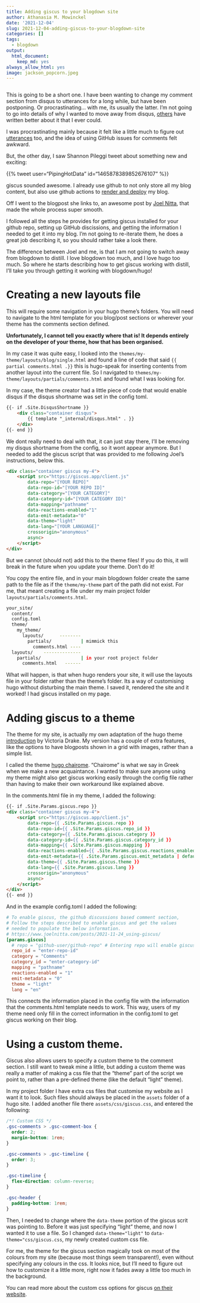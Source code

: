```yaml
---
title: Adding giscus to your blogdown site
author: Athanasia M. Mowinckel
date: '2021-12-04'
slug: 2021-12-04-adding-giscus-to-your-blogdown-site
categories: []
tags:
  - blogdown
output:
  html_document:
    keep_md: yes
always_allow_html: yes
image: jackson_popcorn.jpeg
---
```


```r
```

This is going to be a short one. 
I have been wanting to change my comment section from disqus to utterances for a long while, but have been postponing. Or procrastinating... with me, its usually the latter.
I'm not going to go into details of why I wanted to move away from disqus, [others](https://fatfrogmedia.com/delete-disqus-comments-wordpress/) have written better about it that I ever could.

I was procrastinating mainly because it felt like a little much to figure out [utterances](https://utteranc.es/) too, and the idea of using GitHub issues for comments felt awkward. 

But, the other day, I saw Shannon Pileggi tweet about something new and exciting:

{{% tweet user="PipingHotData" id="1465878389852676107" %}}


giscus sounded awesome. I already use github to not only store all my blog content, but also use github actions to [render and deploy](/blog/2021-03-23-using-github-actions-to-build-your-hugo-website/) my blog.

Off I went to the blogpost she links to, an awesome post by [Joel Nitta](https://www.joelnitta.com/posts/2021-11-24_using-giscus/), that made the whole process super smooth.

I followed all the steps he provides for getting giscus installed for your github repo, setting up GitHub discissions, and getting the information I needed to get it into my blog. I'm not going to re-iterate them, he does a great job describing it, so you should rather take a look there.

The difference between Joel and me, is that I am not going to switch away from blogdown to distill. I love blogdown too much, and I love hugo too much. So where he starts describing how to get giscus working with distill, I'll take you through getting it working with blogdown/hugo!

# Creating a new layouts file 

This will require some navigation in your hugo theme's folders. 
You will need to navigate to the html template for you blog/post sections or wherever your theme has the comments section defined.

**Unfortunately, I cannot tell you exactly where that is! It depends entirely on the developer of your theme, how that has been organised.**

In my case it was quite easy, I looked into the `themes/my-theme/layouts/blog/single.html` and found a line of code that said `{{ partial comments.html .}}` this is hugo-speak for inserting contents from another layout into the current file. So I navigated to `themes/my-theme/layouts/partials/comments.html` and found what I was looking for.

In my case, the theme creator had a little piece of code that would enable disqus if the disqus shortname was set in the config toml. 

```html
{{- if .Site.DisqusShortname }}
    <div class="container disqus">
        {{ template "_internal/disqus.html" . }}
    </div>
{{- end }}
```

We dont really need to deal with that, it can just stay there, I'll be removing my disqus shortname from the config, so it wont appear anymore. 
But I needed to add the giscus script that was provided to me following Joel's instructions, below this.

```html
<div class="container giscus my-4">
    <script src="https://giscus.app/client.js"
        data-repo="[YOUR REPO]"
        data-repo-id="[YOUR REPO ID]"
        data-category="[YOUR CATEGORY]"
        data-category-id="[YOUR CATEGORY ID]"
        data-mapping="pathname"
        data-reactions-enabled="1"
        data-emit-metadata="0"
        data-theme="light"
        data-lang="[YOUR LANGUAGE]"
        crossorigin="anonymous"
        async>
    </script>
</div>
```

But we cannot (should not) add this to the theme files!
If you do this, it will break in the future when you update your theme. Don't do it!

You copy the entire file, and in your main blogdown folder create the same path to the file as if the `theme/my-theme` part of the path did not exist. For me, that meant creating a file under my main project folder `layouts/partials/comments.html`.

```sh
your_site/
  content/
  config.toml
  theme/
    my_theme/
      layouts/      --------
        partials/           | mimmick this
          comments.html ----
  layouts/    --------------
    partials/               | in your root project folder
      comments.html   ------           
```

What will happen, is that when hugo renders your site, it will use the layouts file in your folder rather than the theme's folder. Its a way of customising hugo without disturbing the main theme.
I saved it, rendered the site and it worked! I had giscus installed on my page.


# Adding giscus to a theme

The theme for my site, is actually my own adaptation of the hugo theme [introduction](https://github.com/victoriadrake/hugo-theme-introduction) by Victoria Drake. My version has a couple of extra features, like the options to have blogposts shown in a grid with images, rather than a simple list. 

I called the theme [hugo chairome](https://github.com/Athanasiamo/hugo-chairome?organization=Athanasiamo&organization=Athanasiamo). "Chairome" is what we say in Greek when we make a new acquaintance. 
I wanted to make sure anyone using my theme might also get giscus working easily through the config file rather than having to make their own workaround like explained above. 

In the comments.html file in my theme, I added the following:

```html
{{- if .Site.Params.giscus.repo }}
<div class="container giscus my-4">
    <script src="https://giscus.app/client.js"
        data-repo={{ .Site.Params.giscus.repo }}
        data-repo-id={{ .Site.Params.giscus.repo_id }}
        data-category={{ .Site.Params.giscus.category }}
        data-category-id={{ .Site.Params.giscus.category_id }}
        data-mapping={{ .Site.Params.giscus.mapping }}
        data-reactions-enabled={{ .Site.Params.giscus.reactions_enabled | default 0}}
        data-emit-metadata={{ .Site.Params.giscus.emit_metadata | default 0 }}
        data-theme={{ .Site.Params.giscus.theme }}
        data-lang={{ .Site.Params.giscus.lang }}
        crossorigin="anonymous"
        async>
    </script>
</div>
{{- end }}
```

And in the example config.toml I added the following:

```toml
# To enable giscus, the github discussions based comment section,
# Follow the steps described to enable giscus and get the values
# needed to populate the below information.
# https://www.joelnitta.com/posts/2021-11-24_using-giscus/
[params.giscus]
  # repo = "github-user/github-repo" # Entering repo will enable giscus
  repo_id = "enter-repo-id"
  category = "Comments"
  category_id = "enter-category-id"
  mapping = "pathname"
  reactions-enabled = "1"
  emit-metadata = "0"
  theme = "light"
  lang = "en"
```

This connects the information placed in the config file with the information that the comments.html template needs to work.
This way, users of my theme need only fill in the correct information in the config.toml to get giscus working on their blog. 

# Using a custom theme.

Giscus also allows users to specify a custom theme to the comment section. I still want to tweak mine a little, but adding a custom theme was really a matter of making a css file that the "theme" part of the script we point to, rather than a pre-defined theme (like the default "light" theme). 

In my project folder I have extra css files that customise my website as I want it to look. Such files should always be placed in the `assets` folder of a hugo site. I added another file there `assets/css/giscus.css`, and entered the following:

```css
/*! Custom CSS */
.gsc-comments > .gsc-comment-box {
  order: 2;
  margin-bottom: 1rem;
}

.gsc-comments > .gsc-timeline {
  order: 3;
}

.gsc-timeline {
  flex-direction: column-reverse;
}

.gsc-header {
  padding-bottom: 1rem;
}
```

Then, I needed to change where the `data-theme` portion of the giscus scrit was pointing to. Before it was just specifying "light" theme, and now I wanted it to use a file.
So I changed `data-theme="light"` to `data-theme="css/giscus.css`, my newly created custom css file.

For me, the theme for the giscus section magically took on most of the colours from my site (because most things seem transparent!), even without specifying any colours in the css. 
It looks nice, but I'll need to figure out how to customize it a little more, right now it fades away a little too much in the background.

You can read more about the custom css options for giscus [on their website](https://github.com/giscus/giscus/blob/main/ADVANCED-USAGE.md#data-theme).


